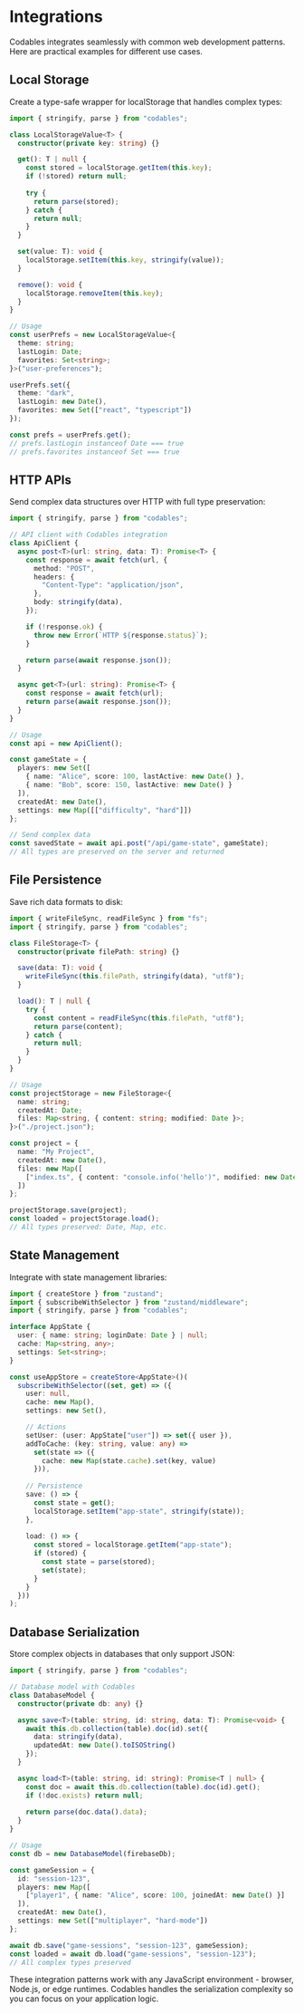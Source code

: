 
# Integrations

Codables integrates seamlessly with common web development patterns. Here are practical examples for different use cases.

## Local Storage

Create a type-safe wrapper for localStorage that handles complex types:

```typescript
import { stringify, parse } from "codables";

class LocalStorageValue<T> {
  constructor(private key: string) {}

  get(): T | null {
    const stored = localStorage.getItem(this.key);
    if (!stored) return null;
    
    try {
      return parse(stored);
    } catch {
      return null;
    }
  }

  set(value: T): void {
    localStorage.setItem(this.key, stringify(value));
  }

  remove(): void {
    localStorage.removeItem(this.key);
  }
}

// Usage
const userPrefs = new LocalStorageValue<{
  theme: string;
  lastLogin: Date;
  favorites: Set<string>;
}>("user-preferences");

userPrefs.set({
  theme: "dark",
  lastLogin: new Date(),
  favorites: new Set(["react", "typescript"])
});

const prefs = userPrefs.get();
// prefs.lastLogin instanceof Date === true
// prefs.favorites instanceof Set === true
```

## HTTP APIs

Send complex data structures over HTTP with full type preservation:

```typescript
import { stringify, parse } from "codables";

// API client with Codables integration
class ApiClient {
  async post<T>(url: string, data: T): Promise<T> {
    const response = await fetch(url, {
      method: "POST",
      headers: {
        "Content-Type": "application/json",
      },
      body: stringify(data),
    });

    if (!response.ok) {
      throw new Error(`HTTP ${response.status}`);
    }

    return parse(await response.json());
  }

  async get<T>(url: string): Promise<T> {
    const response = await fetch(url);
    return parse(await response.json());
  }
}

// Usage
const api = new ApiClient();

const gameState = {
  players: new Set([
    { name: "Alice", score: 100, lastActive: new Date() },
    { name: "Bob", score: 150, lastActive: new Date() }
  ]),
  createdAt: new Date(),
  settings: new Map([["difficulty", "hard"]])
};

// Send complex data
const savedState = await api.post("/api/game-state", gameState);
// All types are preserved on the server and returned
```

## File Persistence

Save rich data formats to disk:

```typescript
import { writeFileSync, readFileSync } from "fs";
import { stringify, parse } from "codables";

class FileStorage<T> {
  constructor(private filePath: string) {}

  save(data: T): void {
    writeFileSync(this.filePath, stringify(data), "utf8");
  }

  load(): T | null {
    try {
      const content = readFileSync(this.filePath, "utf8");
      return parse(content);
    } catch {
      return null;
    }
  }
}

// Usage
const projectStorage = new FileStorage<{
  name: string;
  createdAt: Date;
  files: Map<string, { content: string; modified: Date }>;
}>("./project.json");

const project = {
  name: "My Project",
  createdAt: new Date(),
  files: new Map([
    ["index.ts", { content: "console.info('hello')", modified: new Date() }]
  ])
};

projectStorage.save(project);
const loaded = projectStorage.load();
// All types preserved: Date, Map, etc.
```

## State Management

Integrate with state management libraries:

```typescript
import { createStore } from "zustand";
import { subscribeWithSelector } from "zustand/middleware";
import { stringify, parse } from "codables";

interface AppState {
  user: { name: string; loginDate: Date } | null;
  cache: Map<string, any>;
  settings: Set<string>;
}

const useAppStore = createStore<AppState>()(
  subscribeWithSelector((set, get) => ({
    user: null,
    cache: new Map(),
    settings: new Set(),

    // Actions
    setUser: (user: AppState["user"]) => set({ user }),
    addToCache: (key: string, value: any) => 
      set(state => ({ 
        cache: new Map(state.cache).set(key, value) 
      })),
    
    // Persistence
    save: () => {
      const state = get();
      localStorage.setItem("app-state", stringify(state));
    },
    
    load: () => {
      const stored = localStorage.getItem("app-state");
      if (stored) {
        const state = parse(stored);
        set(state);
      }
    }
  }))
);
```

## Database Serialization

Store complex objects in databases that only support JSON:

```typescript
import { stringify, parse } from "codables";

// Database model with Codables
class DatabaseModel {
  constructor(private db: any) {}

  async save<T>(table: string, id: string, data: T): Promise<void> {
    await this.db.collection(table).doc(id).set({
      data: stringify(data),
      updatedAt: new Date().toISOString()
    });
  }

  async load<T>(table: string, id: string): Promise<T | null> {
    const doc = await this.db.collection(table).doc(id).get();
    if (!doc.exists) return null;
    
    return parse(doc.data().data);
  }
}

// Usage
const db = new DatabaseModel(firebaseDb);

const gameSession = {
  id: "session-123",
  players: new Map([
    ["player1", { name: "Alice", score: 100, joinedAt: new Date() }]
  ]),
  createdAt: new Date(),
  settings: new Set(["multiplayer", "hard-mode"])
};

await db.save("game-sessions", "session-123", gameSession);
const loaded = await db.load("game-sessions", "session-123");
// All complex types preserved
```

<Tip>
These integration patterns work with any JavaScript environment - browser, Node.js, or edge runtimes. Codables handles the serialization complexity so you can focus on your application logic.
</Tip>

